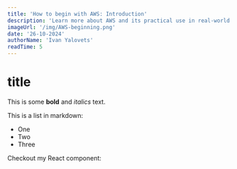 ```yaml
---
title: 'How to begin with AWS: Introduction'
description: 'Learn more about AWS and its practical use in real-world cases.'
imageUrl: '/img/AWS-beginning.png'
date: '26-10-2024'
authorName: 'Ivan Yalovets'
readTime: 5
---
```


# title

This is some **bold** and _italics_ text.

This is a list in markdown:

-   One
-   Two
-   Three

Checkout my React component:

